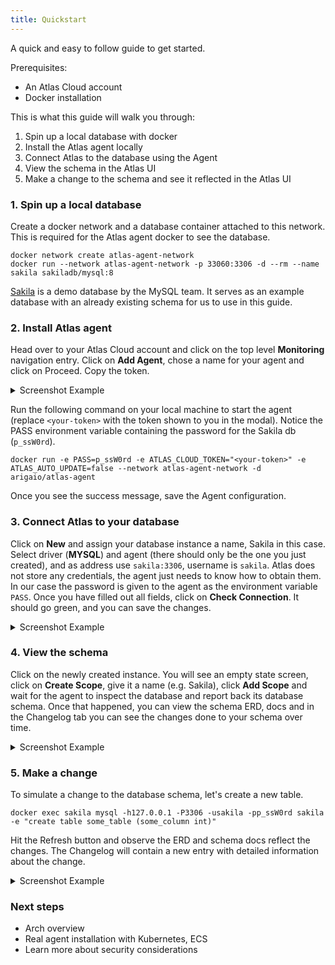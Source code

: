 ```yaml
---
title: Quickstart
---
```

A quick and easy to follow guide to get started.

Prerequisites:
- An Atlas Cloud account
- Docker installation

This is what this guide will walk you through:

1. Spin up a local database with docker
2. Install the Atlas agent locally
3. Connect Atlas to the database using the Agent
4. View the schema in the Atlas UI
5. Make a change to the schema and see it reflected in the Atlas UI

### 1. Spin up a local database

Create a docker network and a database container attached to this network. This is required for the Atlas agent docker
to see the database.

```shell
docker network create atlas-agent-network
docker run --network atlas-agent-network -p 33060:3306 -d --rm --name sakila sakiladb/mysql:8
```

[Sakila](https://dev.mysql.com/doc/sakila/en/) is a demo database by the MySQL team. It serves as an example database
with an already existing schema for us to use in this guide.

### 2. Install Atlas agent

Head over to your Atlas Cloud account and click on the top level **Monitoring** navigation entry. Click on **Add Agent**,
chose a name for your agent and click on Proceed. Copy the token.

<details>
<summary>Screenshot Example</summary>

![](https://atlasgo.io/uploads/cloud/monitoring/1.png)
![](https://atlasgo.io/uploads/cloud/monitoring/2.png)
</details>

Run the following command on your local machine to start the agent (replace `<your-token>` with the token shown to you
in the modal). Notice the PASS environment variable containing the password for the Sakila db (`p_ssW0rd`).

```shell
docker run -e PASS=p_ssW0rd -e ATLAS_CLOUD_TOKEN="<your-token>" -e ATLAS_AUTO_UPDATE=false --network atlas-agent-network -d arigaio/atlas-agent
```

Once you see the success message, save the Agent configuration.

### 3. Connect Atlas to your database

Click on **New** and assign your database instance a name, Sakila in this case. Select driver (**MYSQL**) and agent
(there should only be the one you just created), and as address use `sakila:3306`, username is `sakila`. Atlas does not
store any credentials, the agent just needs to know how to obtain them. In our case the password is given to the agent
as the environment variable `PASS`. Once you have filled out all fields, click on **Check Connection**. It should go
green, and you can save the changes.

<details>
<summary>Screenshot Example</summary>

![](https://atlasgo.io/uploads/cloud/monitoring/3.png)
</details>

### 4. View the schema

Click on the newly created instance. You will see an empty state screen, click on **Create Scope**, give it a name
(e.g. Sakila), click **Add Scope** and wait for the agent to inspect the database and report back its database schema.
Once that happened, you can view the schema ERD, docs and in the Changelog tab you can see the changes done to your
schema over time.

<details>
<summary>Screenshot Example</summary>

![](https://atlasgo.io/uploads/cloud/monitoring/4.png)
</details>

### 5. Make a change

To simulate a change to the database schema, let's create a new table.

```shell
docker exec sakila mysql -h127.0.0.1 -P3306 -usakila -pp_ssW0rd sakila -e "create table some_table (some_column int)"
```

Hit the Refresh button and observe the ERD and schema docs reflect the changes. The Changelog will contain a new entry
with detailed information about the change.

<details>
<summary>Screenshot Example</summary>

![](https://atlasgo.io/uploads/cloud/monitoring/5.png)
</details>

### Next steps

- Arch overview
- Real agent installation with Kubernetes, ECS
- Learn more about security considerations